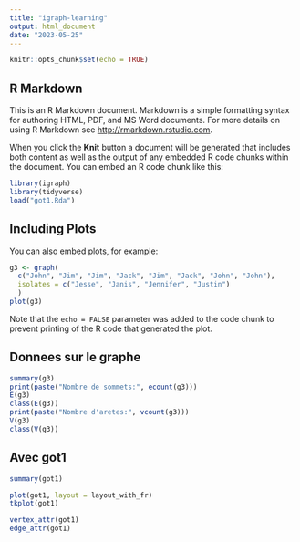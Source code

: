 ```yaml
---
title: "igraph-learning"
output: html_document
date: "2023-05-25"
---
```


```r
knitr::opts_chunk$set(echo = TRUE)
```

## R Markdown

This is an R Markdown document. Markdown is a simple formatting syntax for authoring HTML, PDF, and MS Word documents. For more details on using R Markdown see <http://rmarkdown.rstudio.com>.

When you click the **Knit** button a document will be generated that includes both content as well as the output of any embedded R code chunks within the document. You can embed an R code chunk like this:

```r
library(igraph)
library(tidyverse)
load("got1.Rda")
```

## Including Plots

You can also embed plots, for example:

```r
g3 <- graph(
  c("John", "Jim", "Jim", "Jack", "Jim", "Jack", "John", "John"),
  isolates = c("Jesse", "Janis", "Jennifer", "Justin")
  )
plot(g3)
```

Note that the `echo = FALSE` parameter was added to the code chunk to prevent printing of the R code that generated the plot.

## Donnees sur le graphe

```r
summary(g3)
print(paste("Nombre de sommets:", ecount(g3)))
E(g3)
class(E(g3))
print(paste("Nombre d'aretes:", vcount(g3)))
V(g3)
class(V(g3))
```
## Avec got1

```r
summary(got1)
```
```r
plot(got1, layout = layout_with_fr)
tkplot(got1)
```
```r
vertex_attr(got1)
edge_attr(got1)
```

